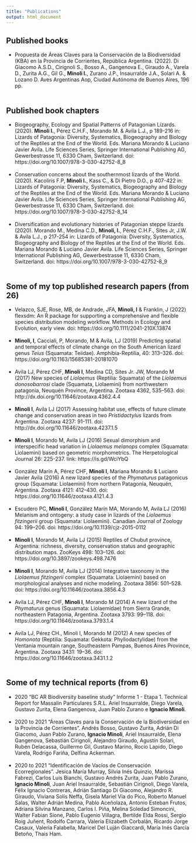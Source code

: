 ```yaml
---
title: "Publications"
output: html_document
---
```


## Published books<br>
- Propuesta de Áreas Claves para la Conservación de la Biodiversidad (KBA) en la Provincia de Corrientes, República Argentina. (2022). Di Giacomo A.S.D., Cirignoli S., Bosso A., Gangenova E., Giraudo A., Varela D., Zurita A.G., Gil G., __Minoli I.__, Zurano J.P., Insaurralde J.A., Solari A. & Lozano D. Aves Argentinas Aop, Ciudad Autónoma de Buenos Aires, 196 pp.<br>
<br>

## Published book chapters<br>
- Biogeography, Ecology and Spatial Patterns of Patagonian Lizards. (2020). __Minoli I.__, Pérez C.H.F., Morando M. & Avila L.J., p 189-216 in: Lizards of Patagonia: Diversity, Systematics, Biogeography and Biology of the Reptiles at the End of the World. Eds. Mariana Morando & Luciano Javier Avila. Life Sciences Series, Springer International Publishing AG, Gewerbestrasse 11, 6330 Cham, Switzerland. doi: https://doi.org/10.1007/978-3-030-42752-8_8<br>
<br>
- Conservation concerns about the southernmost lizards of the World. (2020). Kacoliris F.P, __Minoli I.__, Kass C., & Di Pietro D.O., p 407-422 in: Lizards of Patagonia: Diversity, Systematics, Biogeography and Biology of the Reptiles at the End of the World. Eds. Mariana Morando & Luciano Javier Avila. Life Sciences Series, Springer International Publishing AG, Gewerbestrasse 11, 6330 Cham, Switzerland. doi: https://doi.org/10.1007/978-3-030-42752-8_14<br>
<br>
- Diversification and evolutionary histories of Patagonian steppe lizards (2020). Morando M., Medina C.D., __Minoli, I.__, Pérez C.H.F., Sites Jr, J.W. & Avila L.J., p 217-254 in: Lizards of Patagonia: Diversity, Systematics, Biogeography and Biology of the Reptiles at the End of the World. Eds. Mariana Morando & Luciano Javier Avila. Life Sciences Series, Springer International Publishing AG, Gewerbestrasse 11, 6330 Cham, Switzerland. doi: https://doi.org/10.1007/978-3-030-42752-8_9<br>
<br>

## Some of my top published research papers (from 26)<br>
- Velazco, SJE, Rose, MB, de Andrade, JFA,  __Minoli, I__ & Franklin, J (2022) flexsdm: An R package for supporting a comprehensive and flexible species distribution modeling workflow. Methods in Ecology and Evolution, early view. doi: https://doi.org/10.1111/2041-210X.13874<br>
<br>
- __Minoli, I__, Cacciali, P, Morando, M & Avila, LJ (2019) Predicting spatial and temporal effects of climate change on the South American lizard genus <i>Teius</i> (Squamata: Teiidae). Amphibia-Reptilia, 40: 313–326. doi: https://doi.org/10.1163/15685381-20181070<br>
<br>
- Avila LJ, Pérez CHF, __Minoli I__, Medina CD, Sites Jr. JW, Morando M (2017) New species of <i>Liolaemus</i> (Reptilia: Squamata) of the <i>Liolaemus donosobarrosi</i> clade (Squamata, Liolaemini) from northwestern patagonia, Neuquén Province, Argentina. Zootaxa 4362, 535–563. doi: http://dx.doi.org/10.11646/zootaxa.4362.4.4<br>
<br>
- __Minoli I__, Avila LJ (2017) Assessing habitat use, effects of future climate change and conservation areas in two <i>Pristidactylus</i> lizards from Argentina. Zootaxa 4237: 91-111. doi: http://dx.doi.org/10.11646/zootaxa.4237.1.5<br>
<br>
- __Minoli I__, Morando M, Avila LJ (2016) Sexual dimorphism and interspecific head variation in <i>Liolaemus melanops</i> complex (Squamata: Liolaemini) based on geometric morphometrics. The Herpetological Journal 26: 225-237. link: https://is.gd/WciYbQ<br>
<br>
- González Marín A, Pérez CHF, __Minoli I__,  Mariana Morando & Luciano Javier Avila (2016) A new lizard species of the <i>Phymaturus</i> patagonicus group (Squamata: Liolaemini) from northern Patagonia, Neuquén, Argentina. Zootaxa 4121: 412–430. doi: https://doi.org/10.11646/zootaxa.4121.4.3<br>
<br>
- Escudero PC, __Minoli I__, González Marín MA, Morando M, Avila LJ (2016) Melanism and ontogeny: a study case in lizards of the <i>Liolaemus fitzingerii</i> group (Squamata: Liolaemini). Canadian Journal of Zoology 94: 199–206. doi: https://doi.org/10.1139/cjz-2015-0112<br>
<br>
- __Minoli I__, Morando M, Avila LJ (2015) Reptiles of Chubut province, Argentina: richness, diversity, conservation status and geographic distribution maps. ZooKeys 498: 103–126. doi: https://doi.org/10.3897/zookeys.498.7476<br>
<br>
- __Minoli I__, Morando M, Avila LJ (2014) Integrative taxonomy in the <i>Liolaemus fitzingerii</i> complex (Squamata: Liolaemini) based on morphological analyses and niche modeling. Zootaxa 3856: 501–528. doi: https://doi.org/10.11646/zootaxa.3856.4.3<br>
<br>
- Avila LJ, Pérez CHF, __Minoli I__, Morando M (2014) A new lizard of the <i>Phymaturus</i> genus (Squamata: Liolaemidae) from Sierra Grande, northeastern Patagonia, Argentina. Zootaxa 3793: 99–118. doi: https://doi.org/10.11646/zootaxa.3793.1.4<br>
<br>
- Avila LJ, Pérez CH., Minoli I, Morando M (2012) A new species of <i>Homonota</i> (Reptilia: Squamata: Gekkota: Phyllodactylidae) from the Ventania mountain range, Southeastern Pampas, Buenos Aires Province, Argentina. Zootaxa 3431: 19–36. doi: https://doi.org/10.11646/zootaxa.3431.1.2<br>
<br>    

## Some of my technical reports (from 6)<br>
- 2020 “BC AR Biodiversity baseline study” Informe 1 - Etapa 1. Technical Report for Massalin Particulares S.R.L. Ariel Insaurralde, Diego Varela, Gustavo Zurita, Elena Gangenova, Juan Pablo Zurano e __Ignacio Minoli__.<br>
<br>
- 2020 to 2021 “Áreas Claves para la Conservación de la Biodiversidad en la Provincia de Corrientes”. Andrés Bosso, Gustavo Zurita, Adrián Di Giacomo, Juan Pablo Zurano, __Ignacio Minoli__, Ariel Insaurralde, Elena Gangenova, Sebastián Cirignoli, Alejandro Giraudo, Agustín Solari, Rubén Delacassa, Guillermo Gil, Gustavo Marino, Rocío Lapido, Diego Varela, Rodrigo Fariña, Delfina Ackerman.<br>
<br>
- 2020 to 2021 “Identificación de Vacíos de Conservación Ecorregionales”. Jesica María Murray, Silvia Inés Quinzio, Marissa Fabrezi, Carlos Luis Bianchi, Gustavo Andrés Zurita, Juan Pablo Zurano, __Ignacio Minoli__, Juan Ariel Insaurralde, Sebastián Cirignoli, Diego Varela, Félix Ignacio Contreras, Adrián Santiago Di Giacomo, Alejandro R. Giraudo, Viviana Solís Neffa, Gisela Mariel Via do Pico, Roberto Manuel Salas, Walter Adrián Medina, Pablo Aceñolaza, Antonio Esteban Frutos, Adriana Silvina Manzano, Carlos I. Piña, Melina Soledad Simoncini, Walter Fabian Sione, Pablo Eugenio Villagra, Bertilde Elda Rossi, Sergio Roig Juñent, Rodolfo Carrara, Valeria Elizabeth Corbalán, Ricardo Jorge Casaux, Valeria Falabella, Maricel Del Luján Giaccardi, María Inés García Betoño, Thais Ham.<br>
